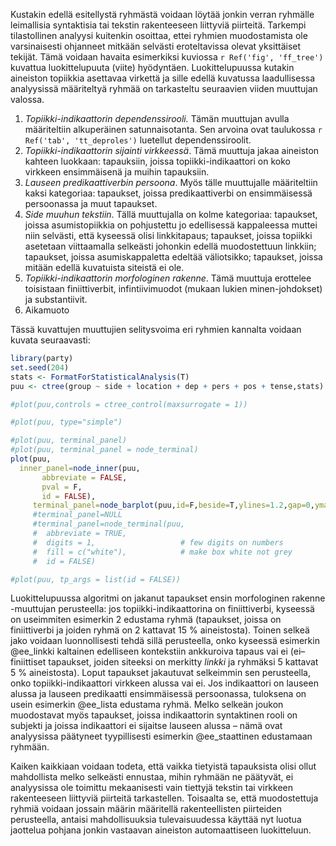 
Kustakin edellä esitellystä ryhmästä  voidaan löytää jonkin verran 
ryhmälle leimallisia syntaktisia tai tekstin rakenteeseen liittyviä piirteitä.
Tarkempi tilastollinen analyysi kuitenkin osoittaa, ettei ryhmien muodostamista
ole varsinaisesti ohjanneet mitkään selvästi eroteltavissa olevat yksittäiset tekijät.
Tämä voidaan havaita esimerkiksi kuviossa `r Ref('fig', 'ff_tree')` 
kuvattua luokittelupuuta (viite) hyödyntäen. Luokittelupuussa 
kutakin aineiston topiikkia asettavaa virkettä ja sille edellä kuvatussa 
laadullisessa analyysissä määriteltyä ryhmää on tarkasteltu
seuraavien viiden muuttujan valossa. 

1. *Topiikki-indikaattorin dependenssirooli.* Tämän muuttujan avulla määriteltiin
   alkuperäinen satunnaisotanta. Sen arvoina ovat taulukossa `r Ref('tab', 'tt_deproles')` 
   luetellut dependenssiroolit.
2.  *Topiikki-indikaattorin sijainti virkkeessä*. Tämä muuttuja jakaa aineiston
    kahteen luokkaan: tapauksiin, joissa topiikki-indikaattori on koko virkkeen ensimmäisenä 
    ja muihin tapauksiin.
3. *Lauseen predikaattiverbin persoona*. Myös tälle muuttujalle määriteltiin kaksi kategoriaa:
   tapaukset, joissa predikaattiverbi on ensimmäisessä persoonassa ja muut tapaukset.
4. *Side muuhun tekstiin*. Tällä muuttujalla on kolme kategoriaa: tapaukset, joissa
   asumistopiikkia on pohjustettu jo edellisessä kappaleessa muttei niin selvästi, että 
   kyseessä olisi linkkitapaus; tapaukset, joissa topiikki asetetaan viittaamalla
   selkeästi johonkin edellä muodostettuun linkkiin; tapaukset, joissa asumiskappaletta
   edeltää väliotsikko; tapaukset, joissa mitään edellä kuvatuista siteistä ei ole.
5. *Topiikki-indikaattorin morfologinen rakenne*. Tämä muuttuja erottelee toisistaan finiittiverbit,
   infintiivimuodot (mukaan lukien minen-johdokset) ja substantiivit.
6. Aikamuoto

Tässä kuvattujen muuttujien selitysvoima eri ryhmien kannalta voidaan kuvata seuraavasti:

```r

library(party)
set.seed(204)
stats <- FormatForStatisticalAnalysis(T)
puu <- ctree(group ~ side + location + dep + pers + pos + tense,stats)

#plot(puu,controls = ctree_control(maxsurrogate = 1))

#plot(puu, type="simple")

#plot(puu, terminal_panel)
#plot(puu, terminal_panel = node_terminal)
plot(puu,         
  inner_panel=node_inner(puu,
       abbreviate = FALSE,            
       pval = F, 
       id = FALSE),
     terminal_panel=node_barplot(puu,id=F,beside=T,ylines=1.2,gap=0,ymax=1))
     #terminal_panel=NULL
     #terminal_panel=node_terminal(puu, 
     #  abbreviate = TRUE,
     #  digits = 1,                   # few digits on numbers
     #  fill = c("white"),            # make box white not grey
     #  id = FALSE)

#plot(puu, tp_args = list(id = FALSE))

```

Luokittelupuussa algoritmi on jakanut tapaukset ensin morfologinen rakenne -muuttujan
perusteella: jos topiikki-indikaattorina on finiittiverbi, kyseessä on useimmiten 
esimerkin 2 edustama ryhmä (tapaukset, joissa on finiittiverbi ja joiden ryhmä
on 2 kattavat 15 % aineistosta). Toinen selkeä jako voidaan luonnollisesti
tehdä sillä perusteella, onko kyseessä esimerkin @ee_linkki kaltainen
edelliseen kontekstiin ankkuroiva tapaus  vai ei (ei--finiittiset tapaukset, joiden
siteeksi on merkitty *linkki*  ja ryhmäksi 5 kattavat 5 % aineistosta).
Loput tapaukset jakautuvat selkeimmin sen perusteella, onko topiikki-indikaattori
virkkeen alussa vai ei. Jos indikaattori on lauseen alussa ja lauseen predikaatti
ensimmäisessä persoonassa, tuloksena on usein esimerkin @ee_lista edustama ryhmä.
Melko selkeän joukon muodostavat myös tapaukset, joissa indikaattorin syntaktinen
rooli on subjekti ja joissa indikaattori ei sijaitse lauseen alussa -- nämä
ovat analyysissa päätyneet tyypillisesti esimerkin @ee_staattinen edustamaan ryhmään.


Kaiken kaikkiaan voidaan todeta, että vaikka tietyistä tapauksista olisi ollut
mahdollista melko selkeästi ennustaa, mihin ryhmään ne päätyvät, ei analyysissa
ole toimittu mekaanisesti vain tiettyjä tekstin tai virkkeen rakenteeseen
liittyviä piirteitä tarkastellen. Toisaalta se, että muodostettuja ryhmiä
voidaan jossain määrin määritellä rakenteellisten piirteiden perusteella,
antaisi mahdollisuuksia tulevaisuudessa käyttää nyt luotua jaottelua pohjana
jonkin vastaavan aineiston automaattiseen luokitteluun.

